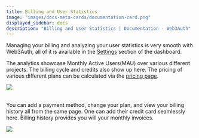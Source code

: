 ```yaml
---
title: Billing and User Statistics
image: "images/docs-meta-cards/documentation-card.png"
displayed_sidebar: docs
description: "Billing and User Statistics | Documentation - Web3Auth"
---
```



Managing your billing and analyzing your user statistics is very smooth with Web3Auth, all of it is available in the
[Settings](https://dashboard.web3auth.io/home/settings) section of the dashboard.

The analytics showcase Monthly Active Users(MAU) over various different projects. The billing cycle and credits also show up here. The pricing of
various different plans can be calculated via the [pricing page](https://web3auth.io/pricing.html).

<div style={{ flexBasis: "300px", flexGrow: "1", textAlign: "center" }}>
  <img src={billingOverview} style={{ alignSelf: "center", maxWidth: "100%" }} />
</div>
<br />

You can add a payment method, change your plan, and view your billing history all from the same page. One can add their credit card seamlessly here.
Billing history provides you will your monthly invoices.

<div style={{ flexBasis: "300px", flexGrow: "1", textAlign: "center" }}>
  <img src={paymentDetails} style={{ alignSelf: "center", maxWidth: "100%" }} />
</div>
<br />
